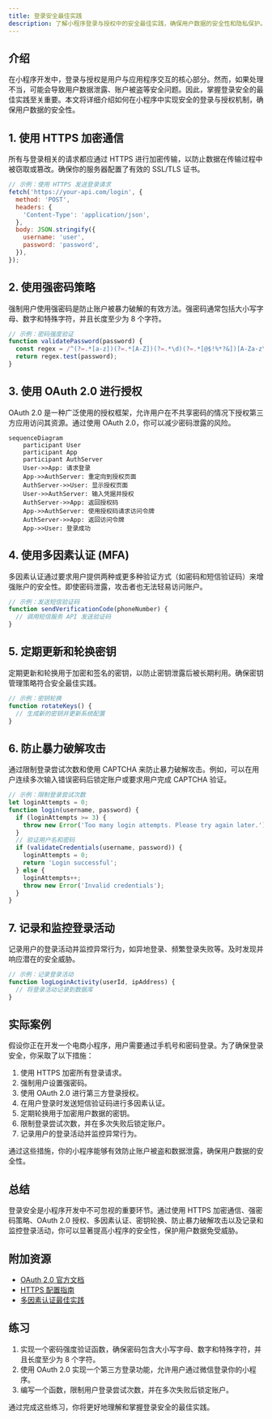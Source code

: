 ```yaml
---
title: 登录安全最佳实践
description: 了解小程序登录与授权中的安全最佳实践，确保用户数据的安全性和隐私保护。
---
```


## 介绍

在小程序开发中，登录与授权是用户与应用程序交互的核心部分。然而，如果处理不当，可能会导致用户数据泄露、账户被盗等安全问题。因此，掌握登录安全的最佳实践至关重要。本文将详细介绍如何在小程序中实现安全的登录与授权机制，确保用户数据的安全性。

## 1. 使用 HTTPS 加密通信

所有与登录相关的请求都应通过 HTTPS 进行加密传输，以防止数据在传输过程中被窃取或篡改。确保你的服务器配置了有效的 SSL/TLS 证书。

```javascript
// 示例：使用 HTTPS 发送登录请求
fetch('https://your-api.com/login', {
  method: 'POST',
  headers: {
    'Content-Type': 'application/json',
  },
  body: JSON.stringify({
    username: 'user',
    password: 'password',
  }),
});
```

## 2. 使用强密码策略

强制用户使用强密码是防止账户被暴力破解的有效方法。强密码通常包括大小写字母、数字和特殊字符，并且长度至少为 8 个字符。

```javascript
// 示例：密码强度验证
function validatePassword(password) {
  const regex = /^(?=.*[a-z])(?=.*[A-Z])(?=.*\d)(?=.*[@$!%*?&])[A-Za-z\d@$!%*?&]{8,}$/;
  return regex.test(password);
}
```

## 3. 使用 OAuth 2.0 进行授权

OAuth 2.0 是一种广泛使用的授权框架，允许用户在不共享密码的情况下授权第三方应用访问其资源。通过使用 OAuth 2.0，你可以减少密码泄露的风险。

```mermaid
sequenceDiagram
    participant User
    participant App
    participant AuthServer
    User->>App: 请求登录
    App->>AuthServer: 重定向到授权页面
    AuthServer->>User: 显示授权页面
    User->>AuthServer: 输入凭据并授权
    AuthServer->>App: 返回授权码
    App->>AuthServer: 使用授权码请求访问令牌
    AuthServer->>App: 返回访问令牌
    App->>User: 登录成功
```

## 4. 使用多因素认证 (MFA)

多因素认证通过要求用户提供两种或更多种验证方式（如密码和短信验证码）来增强账户的安全性。即使密码泄露，攻击者也无法轻易访问账户。

```javascript
// 示例：发送短信验证码
function sendVerificationCode(phoneNumber) {
  // 调用短信服务 API 发送验证码
}
```

## 5. 定期更新和轮换密钥

定期更新和轮换用于加密和签名的密钥，以防止密钥泄露后被长期利用。确保密钥管理策略符合安全最佳实践。

```javascript
// 示例：密钥轮换
function rotateKeys() {
  // 生成新的密钥并更新系统配置
}
```

## 6. 防止暴力破解攻击

通过限制登录尝试次数和使用 CAPTCHA 来防止暴力破解攻击。例如，可以在用户连续多次输入错误密码后锁定账户或要求用户完成 CAPTCHA 验证。

```javascript
// 示例：限制登录尝试次数
let loginAttempts = 0;
function login(username, password) {
  if (loginAttempts >= 3) {
    throw new Error('Too many login attempts. Please try again later.');
  }
  // 验证用户名和密码
  if (validateCredentials(username, password)) {
    loginAttempts = 0;
    return 'Login successful';
  } else {
    loginAttempts++;
    throw new Error('Invalid credentials');
  }
}
```

## 7. 记录和监控登录活动

记录用户的登录活动并监控异常行为，如异地登录、频繁登录失败等。及时发现并响应潜在的安全威胁。

```javascript
// 示例：记录登录活动
function logLoginActivity(userId, ipAddress) {
  // 将登录活动记录到数据库
}
```

## 实际案例

假设你正在开发一个电商小程序，用户需要通过手机号和密码登录。为了确保登录安全，你采取了以下措施：

1. 使用 HTTPS 加密所有登录请求。
2. 强制用户设置强密码。
3. 使用 OAuth 2.0 进行第三方登录授权。
4. 在用户登录时发送短信验证码进行多因素认证。
5. 定期轮换用于加密用户数据的密钥。
6. 限制登录尝试次数，并在多次失败后锁定账户。
7. 记录用户的登录活动并监控异常行为。

通过这些措施，你的小程序能够有效防止账户被盗和数据泄露，确保用户数据的安全性。

## 总结

登录安全是小程序开发中不可忽视的重要环节。通过使用 HTTPS 加密通信、强密码策略、OAuth 2.0 授权、多因素认证、密钥轮换、防止暴力破解攻击以及记录和监控登录活动，你可以显著提高小程序的安全性，保护用户数据免受威胁。

## 附加资源

- [OAuth 2.0 官方文档](https://oauth.net/2/)
- [HTTPS 配置指南](https://letsencrypt.org/getting-started/)
- [多因素认证最佳实践](https://www.nist.gov/itl/tig/projects/multifactor-authentication)

## 练习

1. 实现一个密码强度验证函数，确保密码包含大小写字母、数字和特殊字符，并且长度至少为 8 个字符。
2. 使用 OAuth 2.0 实现一个第三方登录功能，允许用户通过微信登录你的小程序。
3. 编写一个函数，限制用户登录尝试次数，并在多次失败后锁定账户。

通过完成这些练习，你将更好地理解和掌握登录安全的最佳实践。